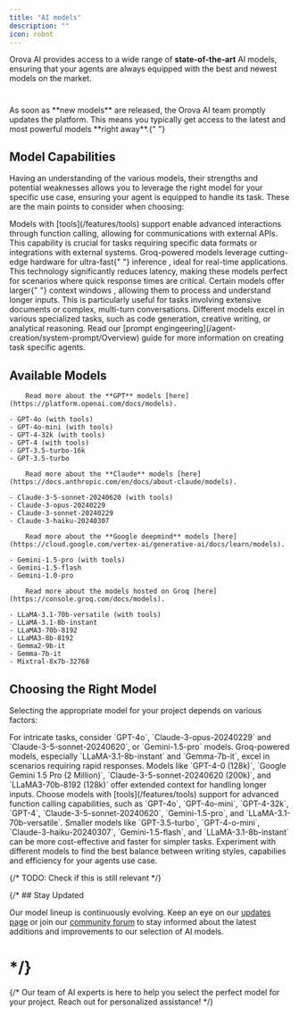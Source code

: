 ```yaml
---
title: "AI models"
description: ""
icon: robot
---
```


Orova AI provides access to a wide range of **state-of-the-art** AI models, ensuring that your agents are always equipped with the best and newest models on the market.

#

<Tip>
  As soon as **new models** are released, the Orova AI team promptly updates
  the platform. This means you typically get access to the latest and most
  powerful models **right away**.{" "}
</Tip>

## Model Capabilities

Having an understanding of the various models, their strengths and potential weaknesses allows you to leverage the right model for your specific use case, ensuring your agent is equipped to handle its task. These are the main points to consider when choosing:

<CardGroup cols={2}>
  <Card title="Function Calling" icon="code-branch">
    Models with [tools](/features/tools) support enable advanced interactions
    through function calling, allowing for communications with external APIs.
    This capability is crucial for tasks requiring specific data formats or
    integrations with external systems.
  </Card>
  <Card title="Groq Acceleration" icon="bolt">
    Groq-powered models leverage cutting-edge hardware for ultra-fast{" "}
    <Tooltip tip="Inference is the process of using a trained machine learning model to make predictions or generate outputs based on new, unseen data.">
      inference
    </Tooltip>
    , ideal for real-time applications. This technology significantly reduces
    latency, making these models perfect for scenarios where quick response
    times are critical.
  </Card>
  <Card title="Extended Context" icon="expand">
    Certain models offer larger{" "}
    <Tooltip tip="The context window is the amount of text a model can process in a single interaction, measured in tokens. Larger context windows allow for more comprehensive understanding and generation of content.">
      context windows
    </Tooltip>
    , allowing them to process and understand longer inputs. This is
    particularly useful for tasks involving extensive documents or complex,
    multi-turn conversations.
  </Card>
  <Card title="Task Specialization" icon="bullseye">
    Different models excel in various specialized tasks, such as code
    generation, creative writing, or analytical reasoning. Read our [prompt
    engingeering](/agent-creation/system-prompt/Overview) guide for more
    information on creating task specific agents.
  </Card>
</CardGroup>

## Available Models

<AccordionGroup>

  <Accordion title="OpenAI Models">

        Read more about the **GPT** models [here](https://platform.openai.com/docs/models).

    - GPT-4o (with tools)
    - GPT-4o-mini (with tools)
    - GPT-4-32k (with tools)
    - GPT-4 (with tools)
    - GPT-3.5-turbo-16k
    - GPT-3.5-turbo

  </Accordion>
  
  <Accordion title="Anthropic Models">

        Read more about the **Claude** models [here](https://docs.anthropic.com/en/docs/about-claude/models).

    - Claude-3-5-sonnet-20240620 (with tools)
    - Claude-3-opus-20240229
    - Claude-3-sonnet-20240229
    - Claude-3-haiku-20240307

  </Accordion>
  
  <Accordion title="Google Models">

        Read more about the **Google deepmind** models [here](https://cloud.google.com/vertex-ai/generative-ai/docs/learn/models).

    - Gemini-1.5-pro (with tools)
    - Gemini-1.5-flash
    - Gemini-1.0-pro

  </Accordion>
  
  <Accordion title="Groq-Powered Models">

        Read more about the models hosted on Groq [here](https://console.groq.com/docs/models).

    - LLaMA-3.1-70b-versatile (with tools)
    - LLaMA-3.1-8b-instant
    - LLaMA3-70b-8192
    - LLaMA3-8b-8192
    - Gemma2-9b-it
    - Gemma-7b-it
    - Mixtral-8x7b-32768

  </Accordion>
</AccordionGroup>

## Choosing the Right Model

Selecting the appropriate model for your project depends on various factors:

<Steps>
  <Step title="Task Complexity" icon="brain">
    For intricate tasks, consider `GPT-4o`, `Claude-3-opus-20240229` and
    `Claude-3-5-sonnet-20240620`, or `Gemini-1.5-pro` models.
  </Step>

  <Step title="Response Speed" icon="bolt">
    Groq-powered models, especially `LLaMA-3.1-8b-instant` and `Gemma-7b-it`,
    excel in scenarios requiring rapid responses.
  </Step>

  <Step title="Context Length" icon="arrow-up-right-dots">
    Models like `GPT-4-0 (128k)`, `Google Gemini 1.5 Pro (2 Million)`,
    `Claude-3-5-sonnet-20240620 (200k)`, and `LLaMA3-70b-8192 (128k)` offer
    extended context for handling longer inputs.
  </Step>

  <Step title="Tool Integration" icon="screwdriver-wrench">
    Choose models with [tools](/features/tools) support for advanced function
    calling capabilities, such as `GPT-4o`, `GPT-4o-mini`, `GPT-4-32k`, `GPT-4`,
    `Claude-3-5-sonnet-20240620`, `Gemini-1.5-pro`, and
    `LLaMA-3.1-70b-versatile`.
  </Step>

  <Step title="Resource Efficiency" icon="leaf">
    Smaller models like `GPT-3.5-turbo`, `GPT-4-o-mini`,
    `Claude-3-haiku-20240307`, `Gemini-1.5-flash`, and `LLaMA-3.1-8b-instant`
    can be more cost-effective and faster for simpler tasks.
  </Step>
</Steps>

<Tip>
  Experiment with different models to find the best balance between writing
  styles, capabilies and efficiency for your agents use case.
</Tip>

{/* TODO: Check if this is still relevant */}

{/* ## Stay Updated

Our model lineup is continuously evolving. Keep an eye on our [updates page](/updates) or join our [community forum](/community) to stay informed about the latest additions and improvements to our selection of AI models.

# */}

{/* <Card title="Need Help Designing?" icon="question" href="https://magicmark.ai">
  Our team of AI experts is here to help you select the perfect model for your
  project. Reach out for personalized assistance!
</Card> */}
